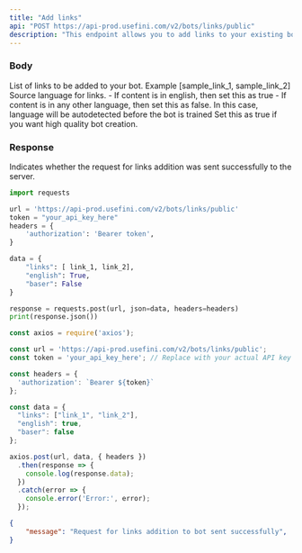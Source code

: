 ```yaml
---
title: "Add links"
api: "POST https://api-prod.usefini.com/v2/bots/links/public"
description: "This endpoint allows you to add links to your existing bot"
---
```


### Body

<ParamField body="links" type="string" required>
List of links to be added to your bot. Example [sample_link_1, sample_link_2]
</ParamField>

<ParamField body="english" type="boolean">
Source language for links. 
- If content is in english, then set this as true
- If content is in any other language, then set this as false. In this case, language will be autodetected before the bot is trained
</ParamField>

<ParamField body="baser" type="boolean">
Set this as true if you want high quality bot creation.  
</ParamField>

### Response

<ResponseField name="message" type="string">
  Indicates whether the request for links addition was sent successfully to the server.
</ResponseField>


<RequestExample>

```python Example Request- Python
import requests

url = 'https://api-prod.usefini.com/v2/bots/links/public'
token = "your_api_key_here"
headers = {
    'authorization': 'Bearer token',
}

data = {
    "links": [ link_1, link_2],
    "english": True,
    "baser": False
}

response = requests.post(url, json=data, headers=headers)
print(response.json())
```

```javascript Example Request- Node.js
const axios = require('axios');

const url = 'https://api-prod.usefini.com/v2/bots/links/public';
const token = 'your_api_key_here'; // Replace with your actual API key

const headers = {
  'authorization': `Bearer ${token}`
};

const data = {
  "links": ["link_1", "link_2"],
  "english": true,
  "baser": false
};

axios.post(url, data, { headers })
  .then(response => {
    console.log(response.data);
  })
  .catch(error => {
    console.error('Error:', error);
  });
```

</RequestExample>

<ResponseExample>

```json Response
{
    "message": "Request for links addition to bot sent successfully",
}
```

</ResponseExample>
